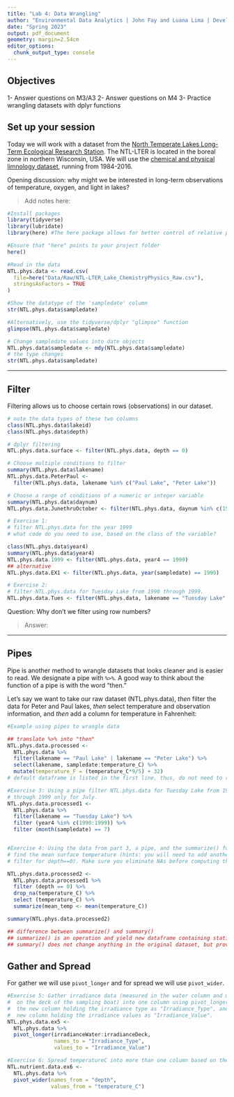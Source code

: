 ```yaml
---
title: "Lab 4: Data Wrangling"
author: "Environmental Data Analytics | John Fay and Luana Lima | Developed by Kateri Salk"
date: "Spring 2023"
output: pdf_document
geometry: margin=2.54cm
editor_options: 
  chunk_output_type: console
---
```


## Objectives

1- Answer questions on M3/A3 2- Answer questions on M4 3- Practice wrangling datasets with dplyr functions

## Set up your session

Today we will work with a dataset from the [North Temperate Lakes Long-Term Ecological Research Station](https://lter.limnology.wisc.edu/about/overview). The NTL-LTER is located in the boreal zone in northern Wisconsin, USA. We will use the [chemical and physical limnology dataset](https://lter.limnology.wisc.edu/content/cascade-project-north-temperate-lakes-lter-core-data-physical-and-chemical-limnology-1984), running from 1984-2016.

Opening discussion: why might we be interested in long-term observations of temperature, oxygen, and light in lakes?

> Add notes here:

```r
#Install packages
library(tidyverse)
library(lubridate)
library(here) #The here package allows for better control of relative paths

#Ensure that "here" points to your project folder
here()

#Read in the data
NTL.phys.data <- read.csv(
  file=here("Data/Raw/NTL-LTER_Lake_ChemistryPhysics_Raw.csv"), 
  stringsAsFactors = TRUE
)

#Show the datatype of the 'sampledate' column
str(NTL.phys.data$sampledate)

#Alternatively, use the tidyverse/dplyr "glimpse" function
glimpse(NTL.phys.data$sampledate)

# Change sampledate values into date objects
NTL.phys.data$sampledate <- mdy(NTL.phys.data$sampledate)
# the type changes
str(NTL.phys.data$sampledate)
```

------------------------------------------------------------------------

## Filter

Filtering allows us to choose certain rows (observations) in our dataset.

```r
# note the data types of these two columns
class(NTL.phys.data$lakeid)
class(NTL.phys.data$depth)

# dplyr filtering
NTL.phys.data.surface <- filter(NTL.phys.data, depth == 0)

# Choose multiple conditions to filter
summary(NTL.phys.data$lakename)
NTL.phys.data.PeterPaul <- 
  filter(NTL.phys.data, lakename %in% c("Paul Lake", "Peter Lake"))

# Choose a range of conditions of a numeric or integer variable
summary(NTL.phys.data$daynum)
NTL.phys.data.JunethruOctober <- filter(NTL.phys.data, daynum %in% c(152:304))
```

```r
# Exercise 1: 
# filter NTL.phys.data for the year 1999
# what code do you need to use, based on the class of the variable?

class(NTL.phys.data$year4)
summary(NTL.phys.data$year4)
NTL.phys.data.1999 <- filter(NTL.phys.data, year4 == 1999)
## alternative
NTL.phys.data.EX1 <- filter(NTL.phys.data, year(sampledate) == 1999)

# Exercise 2: 
# filter NTL.phys.data for Tuesday Lake from 1990 through 1999.
NTL.phys.data.Tues <- filter(NTL.phys.data, lakename == "Tuesday Lake" & year4 %in% c(1990:1999))

```

Question: Why don't we filter using row numbers?

> Answer:

------------------------------------------------------------------------

## Pipes

Pipe is another method to wrangle datasets that looks cleaner and is easier to read. We designate a pipe with `%>%`. A good way to think about the function of a pipe is with the word "then."

Let's say we want to take our raw dataset (NTL.phys.data), *then* filter the data for Peter and Paul lakes, *then* select temperature and observation information, and *then* add a column for temperature in Fahrenheit:

```r
#Example using pipes to wrangle data

## translate %>% into "then"
NTL.phys.data.processed <- 
  NTL.phys.data %>%
  filter(lakename == "Paul Lake" | lakename == "Peter Lake") %>%
  select(lakename, sampledate:temperature_C) %>%
  mutate(temperature_F = (temperature_C*9/5) + 32)
# default dataframe is listed in the first line, thus, do not need to repeat it in the pipes

#Exercise 3: Using a pipe filter NTL.phys.data for Tuesday Lake from 1990 
# through 1999 only for July.
NTL.phys.data.processed1 <-
  NTL.phys.data %>%
  filter(lakename == "Tuesday Lake") %>%
  filter (year4 %in% c(1990:1999)) %>%
  filter (month(sampledate) == 7)


#Exercise 4: Using the data from part 3, a pipe, and the summarize() function 
# find the mean surface temperature (hints: you will need to add another
# filter for depth==0). Make sure you eliminate NAs before computing the means.

NTL.phys.data.processed2 <-
  NTL.phys.data.processed1 %>%
  filter (depth == 0) %>%
  drop_na(temperature_C) %>%
  select (temperature_C) %>%
  summarize(mean_temp <- mean(temperature_C))

summary(NTL.phys.data.processed2)

## difference between summarize() and summary()
## summarize() is an operation and yield new dataframe containing statistics
## summary() does not change anything in the original dataset, but provide statistics for the dataframe
```

## Gather and Spread

For gather we will use `pivot_longer` and for spread we will use `pivot_wider`.

```r
#Exercise 5: Gather irradiance data (measured in the water column and measured
#  on the deck of the sampling boat) into one column using pivot_longer. Name
#  the new column holding the irradiance type as "Irradiance_Type", and name the
#  new column holding the irradiance values as "Irradiance_Value".
NTL.phys.data.ex5 <- 
  NTL.phys.data %>%
  pivot_longer(irradianceWater:irradianceDeck,
               names_to = "Irradiance_Type",
               values_to = "Irradiance_Value")

#Exercise 6: Spread temperatureC into more than one column based on the depth.
NTL.nutrient.data.ex6 <-
  NTL.phys.data %>%
  pivot_wider(names_from = "depth",
              values_from = "temperature_C")

```
